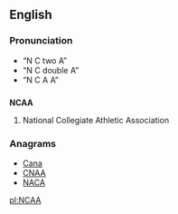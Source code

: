 ==English==
===Pronunciation===
* “N C two A”
* “N C double A”
* “N C A A”

==={{initialism}}===
'''NCAA'''

# {{US|sport}} National Collegiate Athletic Association

===Anagrams===
* [[Cana#English|Cana]]
* [[CNAA#English|CNAA]]
* [[NACA#English|NACA]]

[[pl:NCAA]]